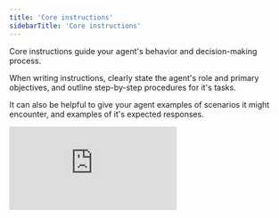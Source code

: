 ```yaml
---
title: 'Core instructions'
sidebarTitle: 'Core instructions'
---
```


Core instructions guide your agent's behavior and decision-making process.

When writing instructions, clearly state the agent's role and primary objectives, and outline step-by-step procedures for it's tasks.

It can also be helpful to give your agent examples of scenarios it might encounter, and examples of it's expected responses. 

<div
  style={{
    width: '100%',
    position: 'relative',
    paddingTop: '61.46%',
  }}>
  <iframe
    src="https://fast.wistia.com/embed/medias/eu9t9i1kna"
    frameBorder="0"
    style={{
      position: 'absolute',
      top: 0,left: 0, width: '100%', height: '100%',
      borderRadius: '10px',
    }}/>
</div>


#### Markdown support

We offer markdown support for any area that accepts LLM prompts, like the core instructions, the flow builder and the LLM tool steps.

LLMs are well-trained on markdown and can draw meaning from your headings and bullet points to improve how they interpret your prompt. Using Markdown to create your prompts allows you to create a prompt that is easier for humans to read, and also easier for an LLM to understand.

Here is a table of markdown formatting options you can use when writing your prompts. If you're using windows, replace `Cmd` with `Ctrl` and `Opt` with `Alt`.

| Element           | Shortcut               | Markdown Syntax                                             |
|-------------------|------------------------|-------------------------------------------------------------|
| Bold              | `Cmd+B`                | `**bold text**`                                             |
| Italics           | `Cmd+I`                | `*italicized text*`                                         |
| Heading 1-6       | `Cmd+1`, ... `Cmd+6`   | `# Large heading`, `###### Small heaidng`             |
| Bullet Lists      | `Cmd+Shift+8`          | `- List items start with a dash`, or a `*` or `+`. Nest sub-items with 2 spaces or tabs.                   |
| Numbered Lists    | `Cmd+Shift+7`          | `1. List items start with a number`                |
| Horizontal Rule   | `Cmd+Shift+-`          | `---`                                                       |
| Code              | `Cmd+E`                | \`code\`                                                |
| Code Block        | `Cmd+Shift+E`          | \`\`\` code block \`\`\`                                        |


You can also select variables and reference tools and sub agents:

- Select a variable: Type in `{{` to bring up the variable picker name. Variables appear in your document surrounded in curly braces, like this: `{{selected_variable}}`.
- Reference a tool: Type in `/` to bring up the reference picker. Here you will be able to select tools or agents etc that you want to reference in your prompt.